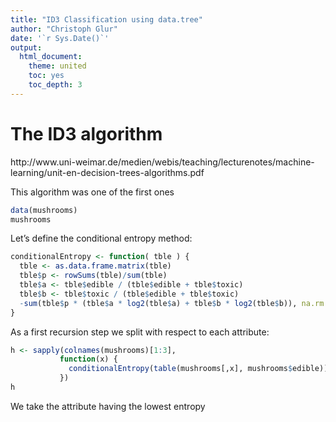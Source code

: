```yaml
---
title: "ID3 Classification using data.tree"
author: "Christoph Glur"
date: '`r Sys.Date()`'
output: 
  html_document:
    theme: united
    toc: yes
    toc_depth: 3
---
```


<!--
  %\VignetteEngine{knitr::rmarkdown}
  %\VignetteIndexEntry{Example of using data.tree for ID3 classification}
-->

# The ID3 algorithm

http://www.uni-weimar.de/medien/webis/teaching/lecturenotes/machine-learning/unit-en-decision-trees-algorithms.pdf

This algorithm was one of the first ones

```r
data(mushrooms)
mushrooms
```

Let's define the conditional entropy method:

```r
conditionalEntropy <- function( tble ) {
  tble <- as.data.frame.matrix(tble)
  tble$p <- rowSums(tble)/sum(tble)
  tble$a <- tble$edible / (tble$edible + tble$toxic)
  tble$b <- tble$toxic / (tble$edible + tble$toxic)
  -sum(tble$p * (tble$a * log2(tble$a) + tble$b * log2(tble$b)), na.rm = TRUE)
}
```


As a first recursion step we split with respect to each attribute:
```r

h <- sapply(colnames(mushrooms)[1:3], 
           function(x) {
             conditionalEntropy(table(mushrooms[,x], mushrooms$edible))
           })
h
```

We take the attribute having the lowest entropy